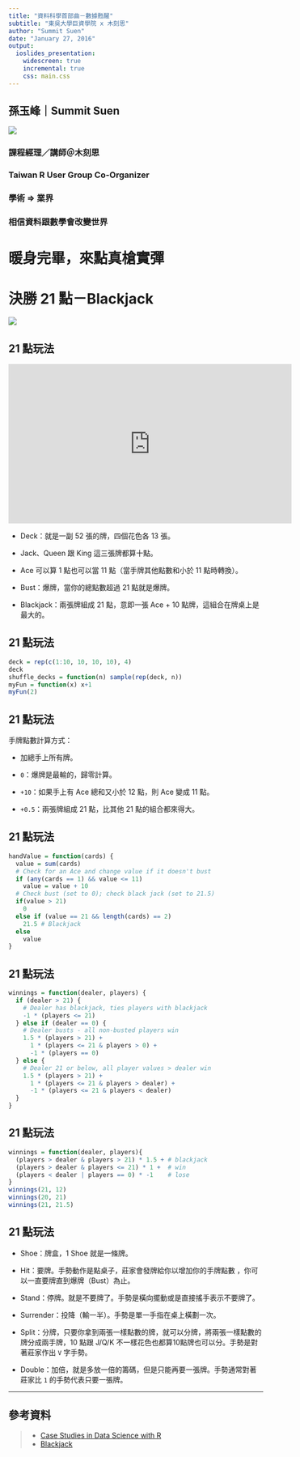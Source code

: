 ```yaml
---
title: "資料科學首部曲－數據甦醒"
subtitle: "東吳大學巨資學院 x 木刻思"
author: "Summit Suen"
date: "January 27, 2016"
output: 
  ioslides_presentation:
    widescreen: true
    incremental: true
    css: main.css
---
```


## 孫玉峰｜Summit Suen {.columns-2}

![](https://scontent-tpe1-1.xx.fbcdn.net/hphotos-xpt1/v/t1.0-9/12219353_10207791457767376_4032212882967287236_n.jpg?oh=38b051b95f4597cc7fa1847b80c5be1e&oe=56FCA390)

### 課程經理／講師＠木刻思

### Taiwan R User Group Co-Organizer

### 學術 => 業界

### 相信資料跟數學會改變世界

# 暖身完畢，來點真槍實彈

# 決勝 21 點－Blackjack

![](http://upload.shuxuejia.com/image/20151022/dbdf49f1eb6d4d1b846080d9913d2b3b.JPEG)

## 21 點玩法 {.columns-2}

<iframe width="560" height="315" src="https://www.youtube.com/embed/uhPVps4HtHw" frameborder="0" allowfullscreen></iframe>

- Deck：就是一副 52 張的牌，四個花色各 13 張。

- Jack、Queen 跟 King 這三張牌都算十點。

- Ace 可以算 1 點也可以當 11 點（當手牌其他點數和小於 11 點時轉換）。

- Bust：爆牌，當你的總點數超過 21 點就是爆牌。

- Blackjack：兩張牌組成 21 點，意即一張 Ace + 10 點牌，這組合在牌桌上是最大的。

## 21 點玩法

```r
deck = rep(c(1:10, 10, 10, 10), 4)
deck
shuffle_decks = function(n) sample(rep(deck, n))
myFun = function(x) x+1
myFun(2)
```

## 21 點玩法

手牌點數計算方式：

- 加總手上所有牌。

- `0`：爆牌是最輸的，歸零計算。

- `+10`：如果手上有 Ace 總和又小於 12 點，則 Ace 變成 11 點。

- `+0.5`：兩張牌組成 21 點，比其他 21 點的組合都來得大。

## 21 點玩法

```r
handValue = function(cards) {
  value = sum(cards)
  # Check for an Ace and change value if it doesn't bust
  if (any(cards == 1) && value <= 11) 
    value = value + 10
  # Check bust (set to 0); check black jack (set to 21.5)
  if(value > 21)  
    0 
  else if (value == 21 && length(cards) == 2)  
    21.5 # Blackjack
  else 
    value
}
```

## 21 點玩法

```r
winnings = function(dealer, players) {
  if (dealer > 21) {
    # Dealer has blackjack, ties players with blackjack
    -1 * (players <= 21)
  } else if (dealer == 0) {
    # Dealer busts - all non-busted players win
    1.5 * (players > 21) +
      1 * (players <= 21 & players > 0) +
      -1 * (players == 0) 
  } else {
    # Dealer 21 or below, all player values > dealer win
    1.5 * (players > 21) +  
      1 * (players <= 21 & players > dealer) +
      -1 * (players <= 21 & players < dealer) 
  }
}
```

## 21 點玩法

```r
winnings = function(dealer, players){
  (players > dealer & players > 21) * 1.5 + # blackjack
  (players > dealer & players <= 21) * 1 +  # win
  (players < dealer | players == 0) * -1    # lose
}
winnings(21, 12)
winnings(20, 21)
winnings(21, 21.5)
```

## 21 點玩法

- Shoe：牌盒，1 Shoe 就是一條牌。

- Hit：要牌。手勢動作是點桌子，莊家會發牌給你以增加你的手牌點數 ，你可以一直要牌直到爆牌（Bust）為止。

- Stand：停牌。就是不要牌了。手勢是橫向擺動或是直接搖手表示不要牌了。

- Surrender：投降（輸一半）。手勢是單一手指在桌上橫劃一次。

- Split：分牌，只要你拿到兩張一樣點數的牌，就可以分牌，將兩張一樣點數的牌分成兩手牌，10 點跟 J/Q/K 不一樣花色也都算10點牌也可以分。手勢是對著莊家作出 `V` 字手勢。

- Double：加倍，就是多放一倍的籌碼，但是只能再要一張牌。手勢通常對著莊家比 `1` 的手勢代表只要一張牌。

----

## 參考資料 {.smaller}

> - [Case Studies in Data Science with R](http://www.rdatasciencecases.org/)
> - [Blackjack](http://wizardofodds.com/play/blackjack/)